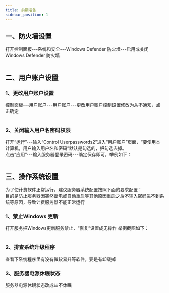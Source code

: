 ```yaml
---
title: 前期准备
sidebar_position: 1
---
```



## 一、防火墙设置
<p>
打开控制面板---系统和安全---Windows Defender 防火墙---启用或关闭Windows Defender 防火墙
</p>
<img src={require('@site/static/img/softwareInstall/8.png').default} alt=""/>


## 二、用户账户设置
### 1、更改用户账户设置
<p>
控制面板---用户账户---用户账户---更改用户账户控制设置修改为从不通知，点击确定
</p>
<img src={require('@site/static/img/softwareInstall/9.png').default} alt=""/>


### 2、关闭输入用户名密码权限
<p>
打开“运行”---输入“Control Userpasswords2”进入“用户账户”页面，“要使用本计算机，用户输入用户名和密码”默认是勾选的，把勾选去掉。<br />
点击“应用”---输入服务器登录密码---确定保存即可，举例如下：
</p>
<img src={require('@site/static/img/softwareInstall/10.png').default} alt=""/>

## 三、操作系统设置

<p>
为了使计费软件正常运行，建议服务器系统配置按照下面的要求配置：<br />
目的是防止服务器因突然断电或自动重启等其他原因重启之后不输入密码进不到系统等原因，导致计费服务器不能正常运行
</p>

### 1、禁止Windows 更新

<p>
打开服务把Windows更新服务禁止，“恢复”设置成无操作	举例截图如下：
</p>
<img src={require('@site/static/img/softwareInstall/11.png').default} alt=""/>

### 2、排查系统升级程序
<p>
查看下系统程序里有没有微软易升等软件，要是有卸载掉
</p>


### 3、服务器电源休眠状态
<p>
服务器电源休眠状态改成从不休眠
</p>





